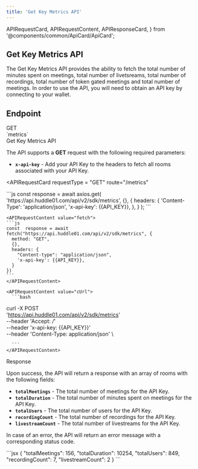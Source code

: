 ```yaml
---
title: 'Get Key Metrics API'
---
```


  APIRequestCard,
  APIRequestContent,
  APIResponseCard,
} from '@components/common/ApiCard/ApiCard';

## **Get Key Metrics API**

The Get Key Metrics API provides the ability to fetch the total number of minutes spent on meetings, total number of livetsreams, total number of recordings, total number of token gated meetings and total number of meetings.
In order to use the API, you will need to obtain an API key by connecting to your wallet.

## **Endpoint**
<div className="flex justify-between w-full lg:flex-row flex-col">
  <HighLight className="my-3 w-full">
    <RequestStrip
      method={'GET'}
      url={'https://api.huddle01.com/api/v2/sdk'}
      endpoint={'metrics'}
    />
  </HighLight>
</div>


<div className="grid md:grid-cols-2 gap-4 grid-cols-1 mt-10  md:h-[24.5rem]">
<div>
<div className="flex items-center gap-4">
<Pill >GET</Pill>
<div className="text-sm font-normal text-slate-50">`metrics`</div>

</div>

<div className="mt-7 font-mono text-2xl font-bold text-[#f1f5f9]">
  Get Key Metrics API
</div>

The API supports a **GET** request with the following required parameters:

- **`x-api-key`** - Add your API Key to the headers to fetch all rooms associated with your API Key.


</div>

<APIRequestCard
    requestType = "GET"
    route="/metrics"
    
  >

<APIRequestContent value="axios">
      ```js
      const response = await axios.get(
        'https://api.huddle01.com/api/v2/sdk/metrics',
        {},
        {
          headers: {
            'Content-Type': 'application/json',
            'x-api-key': {{API_KEY}},
          },
        }
      );
      ```
    </APIRequestContent>

    
    <APIRequestContent value="fetch">
    ```js
    const  response = await fetch("https://api.huddle01.com/api/v2/sdk/metrics", {
      method: "GET",
      {},
      headers: {
        "Content-type": "application/json",
        'x-api-key': {{API_KEY}},
      }
    })
    ```
    </APIRequestContent>

    <APIRequestContent value="cUrl">
      ```bash
curl -X POST \
  'https://api.huddle01.com/api/v2/sdk/metrics' \
  --header 'Accept: */*' \
  --header 'x-api-key: {{API_KEY}}' \
  --header 'Content-Type: application/json' \
  
      ```
    </APIRequestContent>
  </APIRequestCard>

</div>

<div className="grid md:grid-cols-2 gap-4 grid-cols-1 mt-10">
<div className="text-start ">

<div className="font-mono text-2xl font-bold text-[#f1f5f9]">Response</div>

Upon success, the API will return a response with an array of rooms with the following fields:

- **`totalMeetings`** - The total number of meetings for the API Key.
- **`totalDuration`** - The total number of minutes spent on meetings for the API Key.
- **`totalUsers`** - The total number of users for the API Key.
- **`recordingCount`** - The total number of recordings for the API Key.
- **`livestreamCount`** - The total number of livestreams for the API Key.

In case of an error, the API will return an error message with a corresponding status code.

</div>

<APIResponseCard>
  <APIRequestContent value="Success">
    ```jsx
    {
      "totalMeetings": 156,
      "totalDuration": 10254,
      "totalUsers": 849,
      "recordingCount": 7,
      "livestreamCount": 2
    }
    ```
  </APIRequestContent>
</APIResponseCard>

</div>

